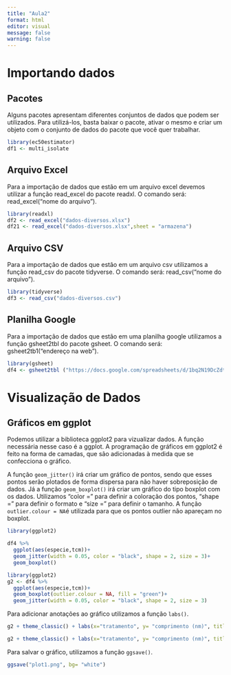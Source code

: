 ```yaml
---
title: "Aula2"
format: html
editor: visual
message: false
warning: false
---
```


# Importando dados

## Pacotes

Alguns pacotes apresentam diferentes conjuntos de dados que podem ser utilizados. Para utilizá-los, basta baixar o pacote, ativar o mesmo e criar um objeto com o conjunto de dados do pacote que você quer trabalhar.

```r
library(ec50estimator)
df1 <- multi_isolate
```

## Arquivo Excel

Para a importação de dados que estão em um arquivo excel devemos utilizar a função read_excel do pacote readxl. O comando será: read_excel("nome do arquivo").

```r

library(readxl)
df2 <- read_excel("dados-diversos.xlsx")
df21 <- read_excel("dados-diversos.xlsx",sheet = "armazena")

```

## Arquivo CSV

Para a importação de dados que estão em um arquivo csv utilizamos a função read_csv do pacote tidyverse. O comando será: read_csv("nome do arquivo").

```r
library(tidyverse)
df3 <- read_csv("dados-diversos.csv")
```

## Planilha Google

Para a importação de dados que estão em uma planilha google utilizamos a função gsheet2tbl do pacote gsheet. O comando será: gsheet2tb1("endereço na web").

```r
library(gsheet)
df4 <- gsheet2tbl ("https://docs.google.com/spreadsheets/d/1bq2N19DcZdtax2fQW9OHSGMR0X2__Z9T/edit?gid=959387827#gid=959387827")
```

# Visualização de Dados

## Gráficos em ggplot

Podemos utilizar a biblioteca ggplot2 para vizualizar dados. A função necessária nesse caso é a ggplot. A programação de gráficos em ggplot2 é feito na forma de camadas, que são adicionadas à medida que se confecciona o gráfico.

A função `geom_jitter()` irá criar um gráfico de pontos, sendo que esses pontos serão plotados de forma dispersa para não haver sobreposição de dados. Já a função `geom_boxplot()` irá criar um gráfico do tipo boxplot com os dados. Utilizamos "color =" para definir a coloração dos pontos, "shape =" para definir o formato e "size =" para definir o tamanho. A função `outlier.colour = NA`é utilizada para que os pontos outlier não apareçam no boxplot.

```r
library(ggplot2)

df4 %>% 
  ggplot(aes(especie,tcm))+
  geom_jitter(width = 0.05, color = "black", shape = 2, size = 3)+
  geom_boxplot()

library(ggplot2)
g2 <- df4 %>% 
  ggplot(aes(especie,tcm))+
  geom_boxplot(outlier.colour = NA, fill = "green")+
  geom_jitter(width = 0.05, color = "black", shape = 2, size = 3)
```

Para adicionar anotações ao gráfico utilizamos a função `labs()`.

```r
g2 + theme_classic() + labs(x="tratamento", y= "comprimento (nm)", title= "meu primeiro ggplot", caption="fonte: Dados diversos") + scale_y_continuous(limits = c(0,2))

g2 + theme_classic() + labs(x="tratamento", y= "comprimento (nm)", title= "meu primeiro ggplot", caption="fonte: Dados diversos") + ylim(0,1.5)
```

Para salvar o gráfico, utilizamos a função `ggsave()`.

```r
ggsave("plot1.png", bg= "white")
```
